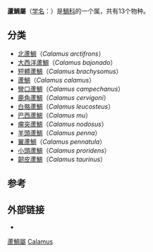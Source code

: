 {{AutoTaxobox
| fossil_range = {{Fossilrange|33|0}} <br>早漸新世–現代{{r|Sepkoski}}
| image = Calamus bajonado.jpg
| image_caption = 大西洋蘆鯛 ''Calamus bajonado''
| taxon =Calamus (Animalia)
| authority={{le|William John Swainson|William John Swainson|Swainson}}, 1839
| subdivision =
*[[北蘆鯛|北蘆鯛]]  ''C. arctifrons''
*[[大西洋蘆鯛|大西洋蘆鯛]]  ''C. bajonado''
*[[短體蘆鯛|短體蘆鯛]]  ''C. brachysomus''
*[[蘆鯛|蘆鯛]] ''C. calamus''
*[[彎口蘆鯛|彎口蘆鯛]] ''C. campechanus''
*[[鹿角蘆鯛|鹿角蘆鯛]] ''C. cervigoni''
*[[白骼蘆鯛|白骼蘆鯛]] ''C. leucosteus''
*[[巴西蘆鯛|巴西蘆鯛]] ''C. mu''
*[[瘤突蘆鯛|瘤突蘆鯛]] ''C. nodosus''
*[[羊頭蘆鯛|羊頭蘆鯛]] ''C. penna''
*[[翼蘆鯛|翼蘆鯛]] ''C. pennatula''
*[[小頭蘆鯛|小頭蘆鯛]] ''C. proridens''
*[[韌皮蘆鯛|韌皮蘆鯛]] ''C. taurinus''）
}}
'''蘆鯛屬'''（[[学名|学名]]：{{lang|la|''Calamus''}}）是[[鯛科|鯛科]]的一个属，共有13个物种。
==分类==
*[[北蘆鯛|北蘆鯛]]（''Calamus arctifrons''）
*[[大西洋蘆鯛|大西洋蘆鯛]]（''Calamus bajonado''）
*[[短體蘆鯛|短體蘆鯛]]（''Calamus brachysomus''）
*[[蘆鯛|蘆鯛]]（''Calamus calamus''）
*[[彎口蘆鯛|彎口蘆鯛]]（''Calamus campechanus''）
*[[鹿角蘆鯛|鹿角蘆鯛]]（''Calamus cervigoni''）
*[[白骼蘆鯛|白骼蘆鯛]]（''Calamus leucosteus''）
*[[巴西蘆鯛|巴西蘆鯛]]（''Calamus mu''）
*[[瘤突蘆鯛|瘤突蘆鯛]]（''Calamus nodosus''）
*[[羊頭蘆鯛|羊頭蘆鯛]]（''Calamus penna''）
*[[翼蘆鯛|翼蘆鯛]]（''Calamus pennatula''）
*[[小頭蘆鯛|小頭蘆鯛]]（''Calamus proridens''）
*[[韌皮蘆鯛|韌皮蘆鯛]]（''Calamus taurinus''）

==参考==
{{reflist|refs=
<ref name=Sepkoski>{{Cite journal  | last = Sepkoski  | first = Jack  | authorlink =   | coauthors =   | title = A compendium of fossil marine animal genera  | journal = Bulletins of American Paleontology  | volume = 364  | issue =   | pages = 560  | publisher =   | location =   | date = 2002  | url = http://strata.ummp.lsa.umich.edu/jack/showgenera.php?taxon=611&rank=class  | doi =   | id =   | accessdate = 2007-12-25  | archive-date = 2011-07-23  | archive-url = https://web.archive.org/web/20110723131237/http://strata.ummp.lsa.umich.edu/jack/showgenera.php?taxon=611&rank=class  | dead-url = no  }}</ref>
  }}
==外部链接==
* {{ITIS |id=169195 |taxon=Calamus |accessdate=6 June 2006}}

{{taxonbar}}

[[Category:蘆鯛屬|]]
[[Category:鯛科|Calamus]]